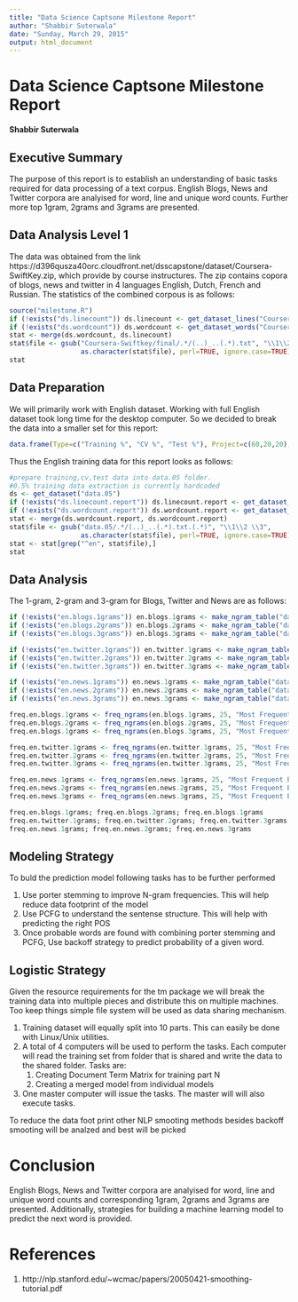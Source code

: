 ```yaml
---
title: "Data Science Captsone Milestone Report"
author: "Shabbir Suterwala"
date: "Sunday, March 29, 2015"
output: html_document
---
```


# Data Science Captsone Milestone Report
**Shabbir Suterwala**

## Executive Summary
The purpose of this report is to establish an understanding of basic tasks required for data processing of a text corpus. English Blogs, News and Twitter corpora are analyised for word, line and unique word counts. Further more top 1gram, 2grams and 3grams are presented. 

## Data Analysis Level 1
The data was obtained from the link https://d396qusza40orc.cloudfront.net/dsscapstone/dataset/Coursera-SwiftKey.zip, which provide by course instructures. The zip contains copora of blogs, news and twitter in 4 languages English, Dutch, French and Russian. The statistics of the combined corpous is as follows: 

```r
source("milestone.R")
if (!exists("ds.linecount")) ds.linecount <- get_dataset_lines("Coursera-SwiftKey/final")
if (!exists("ds.wordcount")) ds.wordcount <- get_dataset_words("Coursera-SwiftKey/final")
stat <- merge(ds.wordcount, ds.linecount)
stat$file <- gsub("Coursera-Swiftkey/final/.*/(..)_..(.*).txt", "\\1\\2",
                  as.character(stat$file), perl=TRUE, ignore.case=TRUE)
stat


```

## Data Preparation

We will primarily work with English dataset. Working with full English dataset took long time for the desktop computer. So we decided to break the data into a smaller set for this report: 

```r
data.frame(Type=c("Training %", "CV %", "Test %"), Project=c(60,20,20), Report=c(5, NA, NA))
```

Thus the English training data for this report looks as follows:
```r

#prepare training,cv,test data into data.05 folder. 
#0.5% training data extraction is currently hardcoded
ds <- get_dataset("data.05")
if (!exists("ds.linecount.report")) ds.linecount.report <- get_dataset_lines("data.05")
if (!exists("ds.wordcount.report")) ds.wordcount.report <- get_dataset_words("data.05")
stat <- merge(ds.wordcount.report, ds.wordcount.report)
stat$file <- gsub("data.05/.*/(..)_..(.*).txt.(.*)", "\\1\\2 \\3",
                  as.character(stat$file), perl=TRUE, ignore.case=TRUE)
stat <- stat[grep("^en", stat$file),]
stat
```

## Data Analysis

The 1-gram, 2-gram and 3-gram for Blogs, Twitter and News are as follows:
```r
if (!exists("en.blogs.1grams")) en.blogs.1grams <- make_ngram_table("data.05/en_US/en_US.blogs.txt.train", 1)
if (!exists("en.blogs.2grams")) en.blogs.2grams <- make_ngram_table("data.05/en_US/en_US.blogs.txt.train", 2)
if (!exists("en.blogs.3grams")) en.blogs.3grams <- make_ngram_table("data.05/en_US/en_US.blogs.txt.train", 3)

if (!exists("en.twitter.1grams")) en.twitter.1grams <- make_ngram_table("data.05/en_US/en_US.twitter.txt.train", 1)
if (!exists("en.twitter.2grams")) en.twitter.2grams <- make_ngram_table("data.05/en_US/en_US.twitter.txt.train", 2)
if (!exists("en.twitter.3grams")) en.twitter.3grams <- make_ngram_table("data.05/en_US/en_US.twitter.txt.train", 3)

if (!exists("en.news.1grams")) en.news.1grams <- make_ngram_table("data.05/en_US/en_US.news.txt.train", 1)
if (!exists("en.news.2grams")) en.news.2grams <- make_ngram_table("data.05/en_US/en_US.news.txt.train", 2)
if (!exists("en.news.3grams")) en.news.3grams <- make_ngram_table("data.05/en_US/en_US.news.txt.train", 3)

freq.en.blogs.1grams <- freq_ngrams(en.blogs.1grams, 25, "Most Frequent EN Blogs 1-Grams")
freq.en.blogs.2grams <- freq_ngrams(en.blogs.2grams, 25, "Most Frequent EN Blogs 2-Grams")
freq.en.blogs.1grams <- freq_ngrams(en.blogs.3grams, 25, "Most Frequent EN Blogs 3-Grams")

freq.en.twitter.1grams <- freq_ngrams(en.twitter.1grams, 25, "Most Frequent EN Twitter 1-Grams")
freq.en.twitter.2grams <- freq_ngrams(en.twitter.2grams, 25, "Most Frequent EN Twitter 2-Grams")
freq.en.twitter.3grams <- freq_ngrams(en.twitter.3grams, 25, "Most Frequent EN Twitter 3-Grams")

freq.en.news.1grams <- freq_ngrams(en.news.1grams, 25, "Most Frequent EN News 1-Grams")
freq.en.news.2grams <- freq_ngrams(en.news.2grams, 25, "Most Frequent EN News 2-Grams")
freq.en.news.3grams <- freq_ngrams(en.news.3grams, 25, "Most Frequent EN News 3-Grams")

freq.en.blogs.1grams; freq.en.blogs.2grams; freq.en.blogs.1grams
freq.en.twitter.1grams; freq.en.twitter.2grams; freq.en.twitter.3grams
freq.en.news.1grams; freq.en.news.2grams; freq.en.news.3grams
```


## Modeling Strategy

To buld the prediction model following tasks has to be further performed

   1. Use porter stemming to improve N-gram frequencies. This will help reduce data footprint of the model
   2. Use PCFG to understand the sentense structure. This will help with predicting the right POS
   3. Once probable words are found with combining porter stemming and PCFG, Use backoff strategy to predict probability of a given word.
   
## Logistic Strategy

Given the resource requirements for the tm package we will break the training data into multiple pieces and distribute this on multiple machines. Too keep things simple file system will be used as data sharing mechanism. 

   1. Training dataset will equally split into 10 parts. This can easily be done with Linux/Unix utilities.
   2. A total of 4 computers will be used to perform the tasks. Each computer will read the training set from folder that is shared and write the data to the shared folder. Tasks are:
      1. Creating Document Term Matrix for training part N
      2. Creating a merged model from individual models
   3. One master computer will issue the tasks. The master will will also execute tasks.

To reduce the data foot print other NLP smooting methods besides backoff smooting will be analzed and best will be picked
   
# Conclusion
English Blogs, News and Twitter corpora are analyised for word, line and unique word counts and corresponding 1gram, 2grams and 3grams are presented. Additionally, strategies for building a machine learning model to predict the next word is provided.

# References
1. http://nlp.stanford.edu/~wcmac/papers/20050421-smoothing-tutorial.pdf

